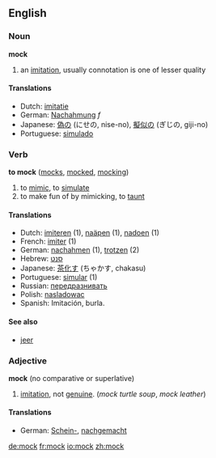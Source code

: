 ==English==

=== Noun ===
'''mock'''
# an [[imitation]], usually connotation is one of lesser quality

==== Translations ====
*Dutch: [[imitatie]]
*German: [[Nachahmung]] ''f''
*Japanese: [[偽の]] (にせの, nise-no), [[擬似の]] (ぎじの, giji-no)
*Portuguese: [[simulado]]

=== Verb ===
'''to mock''' ([[mocks]], [[mocked]], [[mocking]])

# to [[mimic]], to [[simulate]]
# to make fun of by mimicking, to [[taunt]]

==== Translations ====
*Dutch: [[imiteren]] (1), [[naäpen]] (1), [[nadoen]] (1)
*French: [[imiter]] (1)
*German: [[nachahmen]] (1), [[trotzen]] (2)
*Hebrew: [[סנט|סָנַט]]
*Japanese: [[茶化す]] (ちゃかす, chakasu)
*Portuguese: [[simular]] (1)
*Russian: [[передразнивать]]
*Polish: [[nasladowac]]
*Spanish: Imitación, burla.

==== See also ====
*[[jeer]]

=== Adjective ===
'''mock''' (no comparative or superlative)

# [[imitation]], not [[genuine]].  (''mock turtle soup'', ''mock leather'')

==== Translations ====
*German: [[Schein-]], [[nachgemacht]]

[[de:mock]]
[[fr:mock]]
[[io:mock]]
[[zh:mock]]